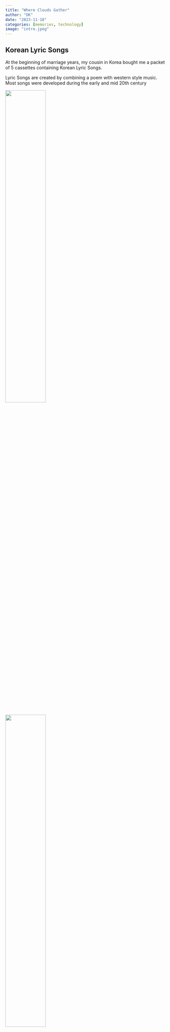 ```yaml
---
title: "Where Clouds Gather"
author: "DK"
date: "2023-11-18"
categories: [memories, technology]
image: "intro.jpeg"
---
```


## Korean Lyric Songs

At the beginning of marriage years, my cousin in Korea bought me a packet of 5 cassettes containing Korean Lyric Songs.

Lyric Songs are created by combining a poem with western style music. Most songs were developed during the early and mid 20th century  

![](s-l1600.jpg){width=50%}
![](s-l1601.jpg){width=50%}  

Each cassette contained about an hour of music. (a great planning to fit close to 30 minutes per side, but not to go over it)

During my 30s, this was my main playlist, listened mainly for the beautiful melodies.

Since accompanying lyrics were not readily available.

(I made a duplicate copy of Tape #4, fearing that I may wear out the tape).

------------------------------------------------------------------------

![](timp_clouds.jpeg)

## Clouds in Nature: Captured in Photography

Along with tracking sunrise and sunset times. A knowledge of moon rise and moon set times and their directions is helpful.

Less predictable but more impactful and more rewarding are the direction and amount of cloud coverage.

One starts looking for any signs of cloud coverage and formations. And if it happens about the time of sunrise and sunset, it is a bonus. Consistently without clouds, one would be tempted to learn Photoshop.

## Clouds (Challenges and Trials) in Life

Asked Sister K lately,

> Why is this life so difficult and full of challenges?

She replied.

> It always has been and always will be, you just have become more aware due to recent events around you.

Mentally and theoretically, it is easy to understand and justify that challenges and trials are part of this life.

Emotionally and spiritually, however, the amount and timing seems overwhelming and more than one can bear.

## A discussion among men

Last Sunday, a group men, about 50 in total met as a group. The age of the group spanned 70 decades

The topic of discussion was a passage from Doctrine and Covenants 59, verse 7

`Thou shalt thank the Lord thy God in all things`

A brother in his mid 80s suggested that he was not particularly grateful for the onset of dementia

The discussion leader then suggest the distinction between

`Gratitude for` vs `Gratitude in`

We are grateful for things that we have, that is the first step. However even when things are taken away, we are still grateful.

We are not grateful for dementia, but are grateful in dementia.

Although he was not mentioned during the 40-minute long discussion, thought of Job, Chapter 19.

> v25 For I know that my redeemer liveth, and that he shall stand at the latter day upon the earth:

> v26 And though after my skin worms destroy this body, yet in my flesh shall I see God:

Everything, even friends and family were taken from Job. Yet he thanked or praised God and placed his trust in him.

![](main2.jpeg)

## Korean Lyric Song: 저 구름 흘러가는 곳

Been listening to this song, sung by a number of artists. It can be translated as, `That place where Clouds Gather`

Each artist gave their unique interpretation.

However, I didn't expect a version from Barbara Bonney. Back in 1998, she released an album entitle `Portrait`[^1] The first 5 songs were Korean Lyric Songs.

[^1]: http://daihanmusic.co.kr/Item/ItemInfo?ITEM_CD=9620079081239

The 5th entry reads,

> 저 구름 흘러가는 곳 Cho Gureum Huloganen Goht (김동진 / 김용호)

Grateful that we can hear this music sung and interpreted by artists in Korea and US.

Confirming that there are universal struggles that are contained in music and poems of each culture. Also an universal yearning to attain a place of peace and rest.

### Barbara sings "He shall feed his flock" from Handel's 'Messiah'

{{< video https://www.youtube.com/embed/l-bAXm-A3Ls width="400" height="300">}}

### Barbara Bonney sings "저 구름 흘러가는 곳(Where the wind blows)"

{{< video https://www.youtube.com/embed/C5RFATD0LXw width="400" height="300">}}

## 저 구름 흘러가는 곳

저 구름 흘러가는 곳 아득한 먼 그곳 그리움도 흘러가라 파아란 싹이 트고 꽃들은 곱게 피어 날 오라 부르네 행복이 깃든 그 곳에 그리움도 흘러가라 저 구름 흘러가는 곳 이 가슴 깊이 불타는 영원한 나의 사랑 전할 곳 길은 멀어도 즐거움이 넘치는 나라 산을 넘고 바다를 건너 저 구름 흘러가는 곳 내 마음도 따라가라 그대를 만날 때까지 내 사랑도 흘러가라

저 구름 흘러가는 곳 가없는 하늘 위에 별빛도 흘러가라 황홀한 날이 와서 찬란한 보금자리 날 오라 부르네 쌓인 정 이룰 그곳에 별빛도 흘러가라 저 구름 흘러가는 곳 이 가슴 깊이 불타는 영원한 나의 사랑 전할 곳 길은 멀어도 즐거움이 넘치는 나라 산을 넘고 바다를 건너 저 구름 흘러가는 곳 내 마음도 따라가라 그대를 만날 때까지 내 사랑도 흘러가라

![](main1.jpeg)

## That place where the clouds are flowing

> Translation Courtesy of Google

That place where the clouds are flowing, far away The longing will pass and blue buds will sprout. The flowers bloom beautifully and call me to come Wherever happiness resides, let longing also flow. Where the clouds flow, this heart burns deep A place to convey my eternal love A country full of joy even though the road is long Cross the mountains and the sea Where the clouds flow, follow my heart too. Let my love flow until I meet you

Where the clouds flow, above the endless sky The starlight also flows by and an ecstatic day comes The brilliant nest calls me to come Let the starlight flow to the place where the accumulated affection will be fulfilled. Where the clouds flow, this heart burns deep A place to convey my eternal love A country full of joy even though the road is long Cross the mountains and the sea Where the clouds flow, follow my heart too. Let my love flow until I meet you

![](main4.jpeg)

## The place where those clouds flow

> Translation by ChatGPT 3.5

The place where those clouds flow, a distant and faraway place Let even the longing flow, and the blue sprouts grow The flowers bloom beautifully, calling for the day to come In that place where happiness resides, let even the longing flow The place where those clouds flow, deeply burning in my heart The eternal place to convey my love Though the road is long, it's a land overflowing with joy Crossing mountains and seas To the place where those clouds flow, let my heart follow Until I meet you, let my love flow

The place where those clouds flow, above the boundless sky Let even the starlight flow, for the ecstatic day to come A brilliant sanctuary, calling for the day to come In that place where accumulated affections will come true, let even the starlight flow The place where those clouds flow, deeply burning in my heart The eternal place to convey my love Though the road is long, it's a land overflowing with joy Crossing mountains and seas To the place where those clouds flow, let my heart follow Until I meet you, let my love flow

![](main3.jpg)

## That Place : Where Clouds Gather

That place where clouds drifts and flows\
The longing will gather to it also

The place of a new birth and flowers blooming.\
It is calling me home.

That place of happiness, the destiny, of longing.

That place where clouds drifts and flows

The yearning of hearts burns with desire.

That place, of happiness, for eternal love is far\
Over mountains and oceans.

That place where clouds drifts and flows\
My heart and longings will follow

Till we meet, my love will flow and drift\
To that place where clouds drift and flow.

